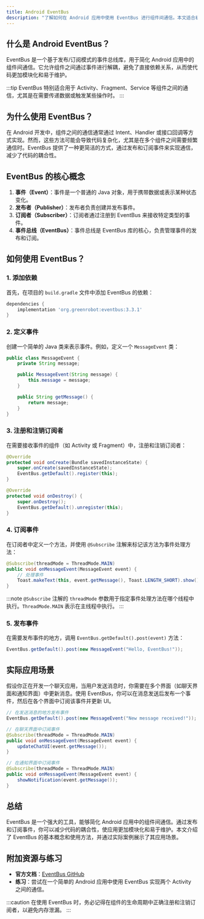 ```yaml
---
title: Android EventBus
description: "了解如何在 Android 应用中使用 EventBus 进行组件间通信。本文适合初学者，包含详细的概念讲解、代码示例和实际应用场景。"
---
```


## 什么是 Android EventBus？

EventBus 是一个基于发布/订阅模式的事件总线库，用于简化 Android 应用中的组件间通信。它允许组件之间通过事件进行解耦，避免了直接依赖关系，从而使代码更加模块化和易于维护。

:::tip
EventBus 特别适合用于 Activity、Fragment、Service 等组件之间的通信，尤其是在需要传递数据或触发某些操作时。
:::

## 为什么使用 EventBus？

在 Android 开发中，组件之间的通信通常通过 Intent、Handler 或接口回调等方式实现。然而，这些方法可能会导致代码复杂化，尤其是在多个组件之间需要频繁通信时。EventBus 提供了一种更简洁的方式，通过发布和订阅事件来实现通信，减少了代码的耦合性。

## EventBus 的核心概念

1. **事件（Event）**：事件是一个普通的 Java 对象，用于携带数据或表示某种状态变化。
2. **发布者（Publisher）**：发布者负责创建并发布事件。
3. **订阅者（Subscriber）**：订阅者通过注册到 EventBus 来接收特定类型的事件。
4. **事件总线（EventBus）**：事件总线是 EventBus 库的核心，负责管理事件的发布和订阅。

## 如何使用 EventBus？

### 1. 添加依赖

首先，在项目的 `build.gradle` 文件中添加 EventBus 的依赖：

```groovy
dependencies {
    implementation 'org.greenrobot:eventbus:3.3.1'
}
```

### 2. 定义事件

创建一个简单的 Java 类来表示事件。例如，定义一个 `MessageEvent` 类：

```java
public class MessageEvent {
    private String message;

    public MessageEvent(String message) {
        this.message = message;
    }

    public String getMessage() {
        return message;
    }
}
```

### 3. 注册和注销订阅者

在需要接收事件的组件（如 Activity 或 Fragment）中，注册和注销订阅者：

```java
@Override
protected void onCreate(Bundle savedInstanceState) {
    super.onCreate(savedInstanceState);
    EventBus.getDefault().register(this);
}

@Override
protected void onDestroy() {
    super.onDestroy();
    EventBus.getDefault().unregister(this);
}
```

### 4. 订阅事件

在订阅者中定义一个方法，并使用 `@Subscribe` 注解来标记该方法为事件处理方法：

```java
@Subscribe(threadMode = ThreadMode.MAIN)
public void onMessageEvent(MessageEvent event) {
    // 处理事件
    Toast.makeText(this, event.getMessage(), Toast.LENGTH_SHORT).show();
}
```

:::note
`@Subscribe` 注解的 `threadMode` 参数用于指定事件处理方法在哪个线程中执行。`ThreadMode.MAIN` 表示在主线程中执行。
:::

### 5. 发布事件

在需要发布事件的地方，调用 `EventBus.getDefault().post(event)` 方法：

```java
EventBus.getDefault().post(new MessageEvent("Hello, EventBus!"));
```

## 实际应用场景

假设你正在开发一个聊天应用，当用户发送消息时，你需要在多个界面（如聊天界面和通知界面）中更新消息。使用 EventBus，你可以在消息发送后发布一个事件，然后在各个界面中订阅该事件并更新 UI。

```java
// 在发送消息的地方发布事件
EventBus.getDefault().post(new MessageEvent("New message received!"));

// 在聊天界面中订阅事件
@Subscribe(threadMode = ThreadMode.MAIN)
public void onMessageEvent(MessageEvent event) {
    updateChatUI(event.getMessage());
}

// 在通知界面中订阅事件
@Subscribe(threadMode = ThreadMode.MAIN)
public void onMessageEvent(MessageEvent event) {
    showNotification(event.getMessage());
}
```

## 总结

EventBus 是一个强大的工具，能够简化 Android 应用中的组件间通信。通过发布和订阅事件，你可以减少代码的耦合性，使应用更加模块化和易于维护。本文介绍了 EventBus 的基本概念和使用方法，并通过实际案例展示了其应用场景。

## 附加资源与练习

- **官方文档**：[EventBus GitHub](https://github.com/greenrobot/EventBus)
- **练习**：尝试在一个简单的 Android 应用中使用 EventBus 实现两个 Activity 之间的通信。

:::caution
在使用 EventBus 时，务必记得在组件的生命周期中正确注册和注销订阅者，以避免内存泄漏。
:::
